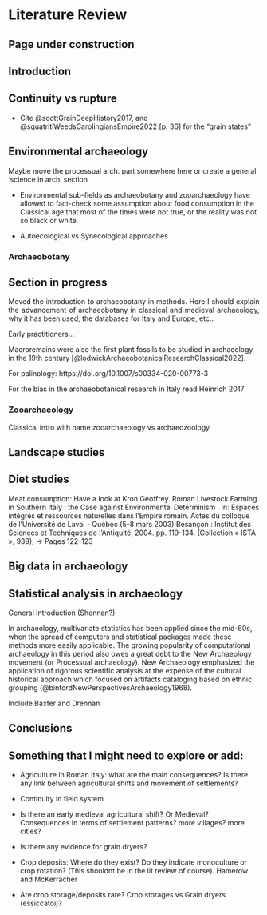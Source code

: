 # Literature Review

::: callout-important
## Page under construction {style="text-align:justify;"}
:::

## Introduction

## Continuity vs rupture

-   Cite @scottGrainDeepHistory2017, and @squatritiWeedsCarolingiansEmpire2022 [p. 36] for the "grain states"

## Environmental archaeology

Maybe move the processual arch. part somewhere here or create a general 'science in arch' section

-   Environmental sub-fields as archaeobotany and zooarchaeology have allowed to fact-check some assumption about food consumption in the Classical age that most of the times were not true, or the reality was not so black or white.

-   Autoecological vs Synecological approaches

### Archaeobotany {style="text-align:justify"}

::: callout-important
## Section in progress {style="text-align:justify;"}

Moved the introduction to archaeobotany in methods. Here I should explain the advancement of archaeobotany in classical and medieval archaeology, why it has been used, the databases for Italy and Europe, etc..
:::

Early practitioners...

Macroremains were also the first plant fossils to be studied in archaeology in the 19th century [@lodwickArchaeobotanicalResearchClassical2022].

For palinology: https://doi.org/10.1007/s00334-020-00773-3

For the bias in the archaeobotanical research in Italy read Heinrich 2017

### Zooarchaeology

Classical intro with name zooarchaeology vs archaeozoology

## Landscape studies

## Diet studies

Meat consumption: Have a look at Kron Geoffrey. Roman Livestock Farming in Southern Italy : the Case against Environmental Determinism . In: Espaces intégrés et ressources naturelles dans l'Empire romain. Actes du colloque de l'Université de Laval - Québec (5-8 mars 2003) Besançon : Institut des Sciences et Techniques de l'Antiquité, 2004. pp. 119-134. (Collection « ISTA », 939); -\> Pages 122-123

## Big data in archaeology

## Statistical analysis in archaeology

General introduction (Shennan?)

In archaeology, multivariate statistics has been applied since the mid-60s, when the spread of computers and statistical packages made these methods more easily applicable. The growing popularity of computational archaeology in this period also owes a great debt to the New Archaeology movement (or Processual archaeology). New Archaeology emphasized the application of rigorous scientific analysis at the expense of the cultural historical approach which focused on artifacts cataloging based on ethnic grouping (@binfordNewPerspectivesArchaeology1968).

Include Baxter and Drennan

## Conclusions

## Something that I might need to explore or add:

-   Agriculture in Roman Italy: what are the main consequences? Is there any link between agricultural shifts and movement of settlements?

-   Continuity in field system

-   Is there an early medieval agricultural shift? Or Medieval? Consequences in terms of settlement patterns? more villages? more cities?

-   Is there any evidence for grain dryers?

-   Crop deposits: Where do they exist? Do they indicate monoculture or crop rotation? (This shouldnt be in the lit review of course). Hamerow and McKerracher

-   Are crop storage/deposits rare? Crop storages vs Grain dryers (essiccatoi)?
